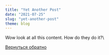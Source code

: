 ```yaml
---
title: "Yet Another Post"
date: "2021-07-25"
slug: "yet-another-post"
theme: blog
---
```


Wow look at all this content. How do they do it?\




[Вернуться обратно](https://bobkov.tech/blog/)